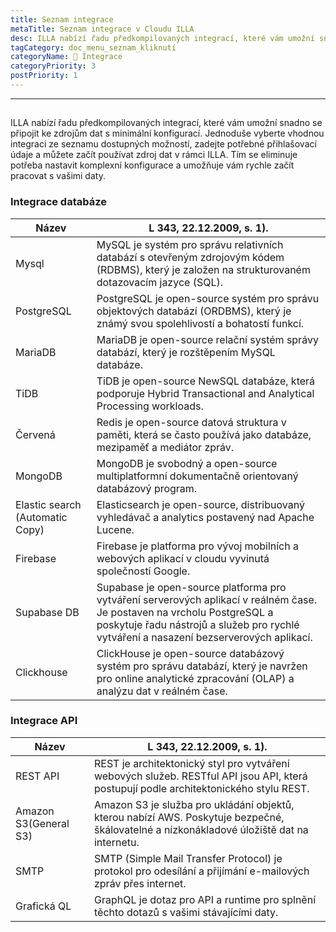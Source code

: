 ```yaml
---
title: Seznam integrace
metaTitle: Seznam integrace v Cloudu ILLA
desc: ILLA nabízí řadu předkompilovaných integrací, které vám umožní snadno se připojit ke zdrojům dat s minimální konfigurací
tagCategory: doc_menu_seznam_kliknutí
categoryName: 🔨 Integrace
categoryPriority: 3
postPriority: 1
---
```


* * *

## <Heading hidden>Seznam integrace</Heading>

ILLA nabízí řadu předkompilovaných integrací, které vám umožní snadno se připojit ke zdrojům dat s minimální konfigurací. Jednoduše vyberte vhodnou integraci ze seznamu dostupných možností, zadejte potřebné přihlašovací údaje a můžete začít používat zdroj dat v rámci ILLA. Tím se eliminuje potřeba nastavit komplexní konfigurace a umožňuje vám rychle začít pracovat s vašimi daty.

### Integrace databáze

| Název                           | L 343, 22.12.2009, s. 1).                                                                                                                                                                                          |
| ------------------------------- | ------------------------------------------------------------------------------------------------------------------------------------------------------------------------------------------------------------------ |
| Mysql                           | MySQL je systém pro správu relativních databází s otevřeným zdrojovým kódem (RDBMS), který je založen na strukturovaném dotazovacím jazyce (SQL).                                                                  |
| PostgreSQL                      | PostgreSQL je open-source systém pro správu objektových databází (ORDBMS), který je známý svou spolehlivostí a bohatostí funkcí.                                                                                   |
| MariaDB                         | MariaDB je open-source relační systém správy databází, který je rozštěpením MySQL databáze.                                                                                                                        |
| TiDB                            | TiDB je open-source NewSQL databáze, která podporuje Hybrid Transactional and Analytical Processing workloads.                                                                                                     |
| Červená                         | Redis je open-source datová struktura v paměti, která se často používá jako databáze, mezipaměť a mediátor zpráv.                                                                                                  |
| MongoDB                         | MongoDB je svobodný a open-source multiplatformní dokumentačně orientovaný databázový program.                                                                                                                     |
| Elastic search (Automatic Copy) | Elasticsearch je open-source, distribuovaný vyhledávač a analytics postavený nad Apache Lucene.                                                                                                                    |
| Firebase                        | Firebase je platforma pro vývoj mobilních a webových aplikací v cloudu vyvinutá společností Google.                                                                                                                |
| Supabase DB                     | Supabase je open-source platforma pro vytváření serverových aplikací v reálném čase. Je postaven na vrcholu PostgreSQL a poskytuje řadu nástrojů a služeb pro rychlé vytváření a nasazení bezserverových aplikací. |
| Clickhouse                      | ClickHouse je open-source databázový systém pro správu databází, který je navržen pro online analytické zpracování (OLAP) a analýzu dat v reálném čase.                                                            |

### Integrace API

| Název                 | L 343, 22.12.2009, s. 1).                                                                                                                 |
| --------------------- | ----------------------------------------------------------------------------------------------------------------------------------------- |
| REST API              | REST je architektonický styl pro vytváření webových služeb. RESTful API jsou API, která postupují podle architektonického stylu REST.     |
| Amazon S3(General S3) | Amazon S3 je služba pro ukládání objektů, kterou nabízí AWS. Poskytuje bezpečné, škálovatelné a nízkonákladové úložiště dat na internetu. |
| SMTP                  | SMTP (Simple Mail Transfer Protocol) je protokol pro odesílání a přijímání e-mailových zpráv přes internet.                               |
| Grafická QL           | GraphQL je dotaz pro API a runtime pro splnění těchto dotazů s vašimi stávajícími daty.                                                   |
